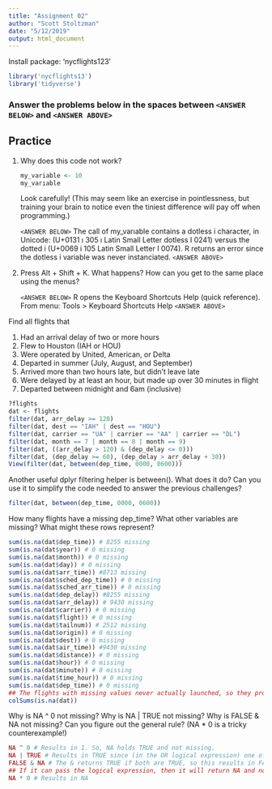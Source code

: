 ```yaml
---
title: "Assignment 02"
author: "Scott Stoltzman"
date: "5/12/2019"
output: html_document
---
```


Install package: 'nycflights123'

```r
library('nycflights13')
library('tidyverse')
```


### Answer the problems below in the spaces between `<ANSWER BELOW>` and `<ANSWER ABOVE>`

## Practice

1.  Why does this code not work?

    ```r
    my_variable <- 10
    my_varıable
    ```
    
    Look carefully! (This may seem like an exercise in pointlessness, but
    training your brain to notice even the tiniest difference will pay off
    when programming.)
    
    
    `<ANSWER BELOW>`
    The call of my_varıable contains a dotless i character, in Unicode:
    (U+0131	ı	305	&inodot;	Latin Small Letter dotless I	0241)
    versus the dotted i (U+0069	i	105	Latin Small Letter I	0074).
    R returns an error since the dotless i variable was never instanciated.
    `<ANSWER ABOVE>`
    
    
1.  Press Alt + Shift + K. What happens? How can you get to the same place
    using the menus?


    `<ANSWER BELOW>`
    R opens the Keyboard Shortcuts Help (quick reference). From menu: Tools >  Keyboard Shortcuts Help
    `<ANSWER ABOVE>`



Find all flights that  

  1. Had an arrival delay of two or more hours  
  2. Flew to Houston (IAH or HOU)
  3. Were operated by United, American, or Delta
  4. Departed in summer (July, August, and September)
  5. Arrived more than two hours late, but didn’t leave late
  6. Were delayed by at least an hour, but made up over 30 minutes in flight
  7. Departed between midnight and 6am (inclusive)

```r
?flights
dat <- flights
filter(dat, arr_delay >= 120)
filter(dat, dest == "IAH" | dest == "HOU")
filter(dat, carrier == "UA" | carrier == "AA" | carrier == "DL")
filter(dat, month == 7 | month == 8 | month == 9)
filter(dat, ((arr_delay > 120) & (dep_delay <= 0)))
filter(dat, (dep_delay >= 60), (dep_delay > arr_delay + 30))
View(filter(dat, between(dep_time, 0000, 0600)))

```


Another useful dplyr filtering helper is between(). What does it do? Can you use it to simplify the code needed to answer the previous challenges?
```r
filter(dat, between(dep_time, 0000, 0600))
```


How many flights have a missing dep_time? What other variables are missing? What might these rows represent?
```r
sum(is.na(dat$dep_time)) # 8255 missing
sum(is.na(dat$year)) # 0 missing
sum(is.na(dat$month)) # 0 missing
sum(is.na(dat$day)) # 0 missing
sum(is.na(dat$arr_time)) #8713 missing
sum(is.na(dat$sched_dep_time)) # 0 missing
sum(is.na(dat$sched_arr_time)) # 0 missing
sum(is.na(dat$dep_delay)) #8255 missing
sum(is.na(dat$arr_delay)) # 9430 missing
sum(is.na(dat$carrier)) # 0 missing
sum(is.na(dat$flight)) # 0 missing
sum(is.na(dat$tailnum)) # 2512 missing
sum(is.na(dat$origin)) # 0 missing
sum(is.na(dat$dest)) # 0 missing
sum(is.na(dat$air_time)) #9430 missing
sum(is.na(dat$distance)) # 0 missing
sum(is.na(dat$hour)) # 0 missing
sum(is.na(dat$minute)) # 0 missing
sum(is.na(dat$time_hour)) # 0 missing
sum(is.na(dat$dep_time)) # 0 missing
## The flights with missing values never actually launched, so they probably were cancelled...
colSums(is.na(dat))
```

Why is NA ^ 0 not missing? Why is NA | TRUE not missing? Why is FALSE & NA not missing? Can you figure out the general rule? (NA * 0 is a tricky counterexample!)
```r
NA ^ 0 # Results in 1. So, NA holds TRUE and not missing. 
NA | TRUE # Results in TRUE since (in the OR logical expression) one of the two is TRUE , and it's not missing.
FALSE & NA # The & returns TRUE if both are TRUE, so this results in FALSE. 
## If it can pass the logical expression, then it will return NA and not missing.
NA * 0 # Results in NA
```

